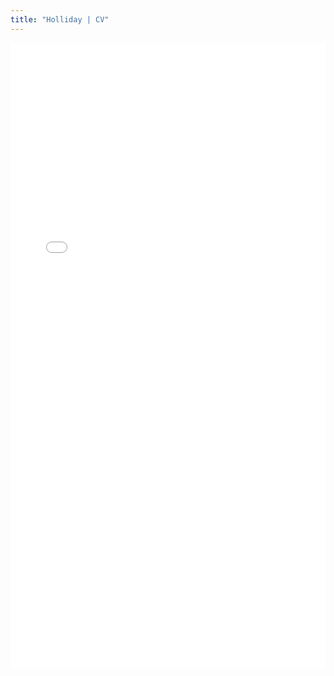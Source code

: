 ```yaml
---
title: "Holliday | CV"
---
```


<style>
  .title{
    display: none;
  }
</style>

<link rel="stylesheet" href="styles.css" type="text/css">

<object data="pdfs/Holliday_CV_web_v06112024.pdf" type="application/pdf" width="100%" height="1000">
<embed src="pdfs/Holliday_CV_web_v06112024.pdf" type="application/pdf" width="100%" height="1000"/>
</object>